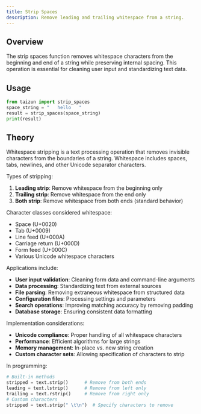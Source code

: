 ```yaml
---
title: Strip Spaces
description: Remove leading and trailing whitespace from a string.
---
```


## Overview

The strip spaces function removes whitespace characters from the beginning and end of a string while preserving internal spacing. This operation is essential for cleaning user input and standardizing text data.

## Usage

```python
from taizun import strip_spaces
space_string = "   hello   "
result = strip_spaces(space_string)
print(result)
```

## Theory

Whitespace stripping is a text processing operation that removes invisible characters from the boundaries of a string. Whitespace includes spaces, tabs, newlines, and other Unicode separator characters.

Types of stripping:
1. **Leading strip**: Remove whitespace from the beginning only
2. **Trailing strip**: Remove whitespace from the end only
3. **Both strip**: Remove whitespace from both ends (standard behavior)

Character classes considered whitespace:
- Space (U+0020)
- Tab (U+0009)
- Line feed (U+000A)
- Carriage return (U+000D)
- Form feed (U+000C)
- Various Unicode whitespace characters

Applications include:
- **User input validation**: Cleaning form data and command-line arguments
- **Data processing**: Standardizing text from external sources
- **File parsing**: Removing extraneous whitespace from structured data
- **Configuration files**: Processing settings and parameters
- **Search operations**: Improving matching accuracy by removing padding
- **Database storage**: Ensuring consistent data formatting

Implementation considerations:
- **Unicode compliance**: Proper handling of all whitespace characters
- **Performance**: Efficient algorithms for large strings
- **Memory management**: In-place vs. new string creation
- **Custom character sets**: Allowing specification of characters to strip

In programming:
```python
# Built-in methods
stripped = text.strip()      # Remove from both ends
leading = text.lstrip()      # Remove from left only
trailing = text.rstrip()     # Remove from right only
# Custom characters
stripped = text.strip(" \t\n")  # Specify characters to remove
```